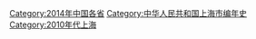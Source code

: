 {{Catmore}}

[[Category:2014年中国各省|Category:2014年中国各省]]
[[Category:中华人民共和国上海市编年史|Category:中华人民共和国上海市编年史]]
[[Category:2010年代上海|Category:2010年代上海]]